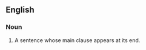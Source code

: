 ==English==

===Noun===
{{en-noun|head=[[periodic]] [[sentence]]}}

# {{lb|en|rhetoric}} A sentence whose main clause appears at its end.
{{examples-right|sense=periodic sentences|width=75%|examples='''''Periodic sentence''''': By bringing the main point toward the end, close to following sentences that build on it, the periodic sentence can convey complex ideas.<br>'''''Non-periodic sentence''''': The non-periodic sentence, though starting strongly, can lose the reader by introducing important but subordinate points at the end.}}